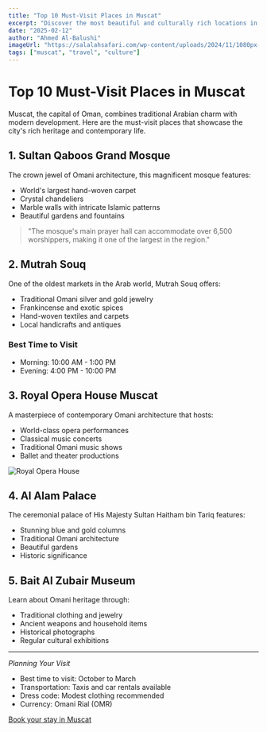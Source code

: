 ```yaml
---
title: "Top 10 Must-Visit Places in Muscat"
excerpt: "Discover the most beautiful and culturally rich locations in Oman's capital city."
date: "2025-02-12"
author: "Ahmed Al-Balushi"
imageUrl: "https://salalahsafari.com/wp-content/uploads/2024/11/1080px-Sultan_Qaboos_Grand_Mosque_2019_03.jpg"
tags: ["muscat", "travel", "culture"]
---
```


# Top 10 Must-Visit Places in Muscat

Muscat, the capital of Oman, combines traditional Arabian charm with modern development. Here are the must-visit places that showcase the city's rich heritage and contemporary life.

## 1. Sultan Qaboos Grand Mosque

The crown jewel of Omani architecture, this magnificent mosque features:

- World's largest hand-woven carpet
- Crystal chandeliers
- Marble walls with intricate Islamic patterns
- Beautiful gardens and fountains

> "The mosque's main prayer hall can accommodate over 6,500 worshippers, making it one of the largest in the region."

## 2. Mutrah Souq

One of the oldest markets in the Arab world, Mutrah Souq offers:

- Traditional Omani silver and gold jewelry
- Frankincense and exotic spices
- Hand-woven textiles and carpets
- Local handicrafts and antiques

### Best Time to Visit
- Morning: 10:00 AM - 1:00 PM
- Evening: 4:00 PM - 10:00 PM

## 3. Royal Opera House Muscat

A masterpiece of contemporary Omani architecture that hosts:

- World-class opera performances
- Classical music concerts
- Traditional Omani music shows
- Ballet and theater productions

![Royal Opera House](/images/blog/royal-opera-house.jpg)

## 4. Al Alam Palace

The ceremonial palace of His Majesty Sultan Haitham bin Tariq features:

- Stunning blue and gold columns
- Traditional Omani architecture
- Beautiful gardens
- Historic significance

## 5. Bait Al Zubair Museum

Learn about Omani heritage through:

- Traditional clothing and jewelry
- Ancient weapons and household items
- Historical photographs
- Regular cultural exhibitions

---

*Planning Your Visit*

- Best time to visit: October to March
- Transportation: Taxis and car rentals available
- Dress code: Modest clothing recommended
- Currency: Omani Rial (OMR)

[Book your stay in Muscat](/?place_name=مسقط%20Muscat%20&latlng%5Blat%5D=23.5880307&latlng%5Blng%5D=58.3828717)